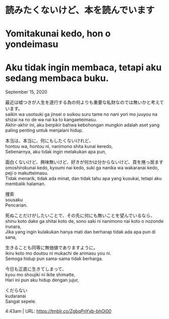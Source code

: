 # 読みたくないけど、本を読んでいます  
# Yomitakunai kedo, hon o yondeimasu  
# Aku tidak ingin membaca, tetapi aku sedang membaca buku.  

September 15, 2020

最近は嘘つきが人生を遂行する為の何よりも重要な私財なのでは無いかと考えています。  
saikin wa usotsuki ga jinsei o suikou suru tame no nani yori mo juuyou na shizai na no de wa nai ka to kangaeteimasu.  
Akhir-akhir ini, aku berpikir bahwa kebohongan mungkin adalah aset yang paling penting untuk menjalani hidup.  

本当は、本当に、何にもしたくないけれど、  
hontou wa, hontou ni, nanimono shita kunai keredo,  
Sebenarnya, aku tidak ingin melakukan apa pun,  

面白くないけど、興味無いけど、好きが何かは分からないけど、頁を捲っ居ます  
omoshirokunai kedo, kyoumi nai kedo, suki ga nanika wa wakaranai kedo, peji o makutteimasu.  
Tidak menarik, tidak ada minat, dan tidak tahu apa yang kusukai, tetapi aku membalik halaman.  

捜索  
sousaku  
Pencarian.  

死ぬことだけがしたいことで、その先に何にも無いことを望んでいるなら、  
shinu koto dake ga shitai koto de, sono saki ni nanimono nai koto o nozonde irunara,  
Jika yang ingin kulakukan hanya mati dan berharap tidak ada apa pun di sana,  

生きることも同等に無価値でありますように。  
ikiru koto mo doutou ni mukachi de arimasu you ni.  
Semoga hidup pun sama-sama tidak berharga.  

今日も正直に生きてしまって、  
kyou mo shoujiki ni ikite shimatte,  
Hari ini pun aku hidup dengan jujur,  

くだらない  
kudaranai  
Sangat sepele.  

4:43am  |   URL: https://tmblr.co/ZgbqPnYxb-bhOi00  